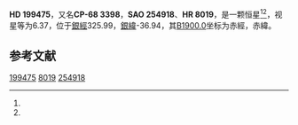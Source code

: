 {{Starbox begin
| name = HD 199475
}}
{{Starbox observe
| epoch = [[J2000.0|J2000.0]]
| constell = {{星座名待查}}<ref name=SIMBAD>{{cite web
 | url=http://simbad.u-strasbg.fr/simbad/sim-id?Ident=HR+8019
 | title=Pulsating variable Star
 | publisher=Centre de Données astronomiques de Strasbourg
 | work=SIMBAD
 | accessdate=2012-07-13
 | archive-date=2016-03-18
 | archive-url=https://web.archive.org/web/20160318223204/http://simbad.u-strasbg.fr/simbad/sim-id?Ident=HR+8019
 | dead-url=no
 }}</ref><ref name=DATA>{{cite web
 | url=http://vizier.u-strasbg.fr/viz-bin/VizieR-5?-out.add=.&-source=5050&-corr=PK=HR&-out.max=9999&HR=8019
 | title=VizieR Detailed Page
 | accessdate=2012-07-13
 | archive-date=2016-03-04
 | archive-url=https://web.archive.org/web/20160304233002/http://vizier.u-strasbg.fr/viz-bin/VizieR-5?-out.add=.&-source=5050&-corr=PK=HR&-out.max=9999&HR=8019
 | dead-url=no
 }}</ref>
| 星官 = 
| ra = {{RA|21|1|28.1}}<ref name=SIMBAD /><ref name=DATA />
| dec = {{DEC|-68|12|35}}<ref name=SIMBAD /><ref name=DATA />
| appmag_v = 6.37<ref name=SIMBAD /><ref name=DATA />
}}
{{Starbox character
| class = A2V<ref name=SIMBAD /><ref name=DATA />
| b-v = 0.1<ref name=SIMBAD /><ref name=DATA />
| u-b = 0.11<ref name=SIMBAD /><ref name=DATA />
| r-i = <ref name=SIMBAD /><ref name=DATA />
| variable = 
}}
{{Starbox astrometry
| radial_v = 0.11
| prop_mo_ra = 9
| parallax = 
| p_error = 
}}
{{Starbox catalog
| names =CP-68 3398，[[SAO星表|SAO]] 254918，[[HD星表|HD]] 199475，[[HR星表|HR]] 8019}}
{{Starbox reference |Simbad=HR+8019}}
{{Starbox end}}

'''HD 199475'''，又名'''CP-68 3398'''，'''SAO 254918'''、'''HR 8019'''，是一颗恒星<ref name=SIMBAD /><ref name=DATA />，视星等为6.37，位于[[銀道座標系|銀經]]325.99，[[銀道座標系|銀緯]]-36.94，其[[B1900.0|B1900.0]]坐标为赤經{{RA|20|52|18.9}}，赤緯{{DEC|-68|-36.94|53}}。

== 参考文献 ==
{{reflist}}

{{star-stub}}

[[Category:HD和HDE天體|199475]]
[[Category:HR天體|8019]]
[[Category:SAO天體|254918]]